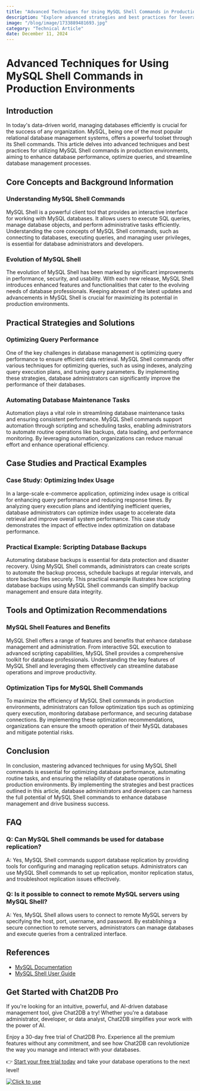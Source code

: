 ```yaml
---
title: "Advanced Techniques for Using MySQL Shell Commands in Production Environments"
description: "Explore advanced strategies and best practices for leveraging MySQL Shell commands effectively in production environments."
image: "/blog/image/1733889481693.jpg"
category: "Technical Article"
date: December 11, 2024
---
```


# Advanced Techniques for Using MySQL Shell Commands in Production Environments

## Introduction

In today's data-driven world, managing databases efficiently is crucial for the success of any organization. MySQL, being one of the most popular relational database management systems, offers a powerful toolset through its Shell commands. This article delves into advanced techniques and best practices for utilizing MySQL Shell commands in production environments, aiming to enhance database performance, optimize queries, and streamline database management processes.

## Core Concepts and Background Information

### Understanding MySQL Shell Commands

MySQL Shell is a powerful client tool that provides an interactive interface for working with MySQL databases. It allows users to execute SQL queries, manage database objects, and perform administrative tasks efficiently. Understanding the core concepts of MySQL Shell commands, such as connecting to databases, executing queries, and managing user privileges, is essential for database administrators and developers.

### Evolution of MySQL Shell

The evolution of MySQL Shell has been marked by significant improvements in performance, security, and usability. With each new release, MySQL Shell introduces enhanced features and functionalities that cater to the evolving needs of database professionals. Keeping abreast of the latest updates and advancements in MySQL Shell is crucial for maximizing its potential in production environments.

## Practical Strategies and Solutions

### Optimizing Query Performance

One of the key challenges in database management is optimizing query performance to ensure efficient data retrieval. MySQL Shell commands offer various techniques for optimizing queries, such as using indexes, analyzing query execution plans, and tuning query parameters. By implementing these strategies, database administrators can significantly improve the performance of their databases.

### Automating Database Maintenance Tasks

Automation plays a vital role in streamlining database maintenance tasks and ensuring consistent performance. MySQL Shell commands support automation through scripting and scheduling tasks, enabling administrators to automate routine operations like backups, data loading, and performance monitoring. By leveraging automation, organizations can reduce manual effort and enhance operational efficiency.

## Case Studies and Practical Examples

### Case Study: Optimizing Index Usage

In a large-scale e-commerce application, optimizing index usage is critical for enhancing query performance and reducing response times. By analyzing query execution plans and identifying inefficient queries, database administrators can optimize index usage to accelerate data retrieval and improve overall system performance. This case study demonstrates the impact of effective index optimization on database performance.

### Practical Example: Scripting Database Backups

Automating database backups is essential for data protection and disaster recovery. Using MySQL Shell commands, administrators can create scripts to automate the backup process, schedule backups at regular intervals, and store backup files securely. This practical example illustrates how scripting database backups using MySQL Shell commands can simplify backup management and ensure data integrity.

## Tools and Optimization Recommendations

### MySQL Shell Features and Benefits

MySQL Shell offers a range of features and benefits that enhance database management and administration. From interactive SQL execution to advanced scripting capabilities, MySQL Shell provides a comprehensive toolkit for database professionals. Understanding the key features of MySQL Shell and leveraging them effectively can streamline database operations and improve productivity.

### Optimization Tips for MySQL Shell Commands

To maximize the efficiency of MySQL Shell commands in production environments, administrators can follow optimization tips such as optimizing query execution, monitoring database performance, and securing database connections. By implementing these optimization recommendations, organizations can ensure the smooth operation of their MySQL databases and mitigate potential risks.

## Conclusion

In conclusion, mastering advanced techniques for using MySQL Shell commands is essential for optimizing database performance, automating routine tasks, and ensuring the reliability of database operations in production environments. By implementing the strategies and best practices outlined in this article, database administrators and developers can harness the full potential of MySQL Shell commands to enhance database management and drive business success.

## FAQ

### Q: Can MySQL Shell commands be used for database replication?

A: Yes, MySQL Shell commands support database replication by providing tools for configuring and managing replication setups. Administrators can use MySQL Shell commands to set up replication, monitor replication status, and troubleshoot replication issues effectively.

### Q: Is it possible to connect to remote MySQL servers using MySQL Shell?

A: Yes, MySQL Shell allows users to connect to remote MySQL servers by specifying the host, port, username, and password. By establishing a secure connection to remote servers, administrators can manage databases and execute queries from a centralized interface.

## References

- [MySQL Documentation](https://dev.mysql.com/doc/)
- [MySQL Shell User Guide](https://dev.mysql.com/doc/mysql-shell/en/)


## Get Started with Chat2DB Pro

If you're looking for an intuitive, powerful, and AI-driven database management tool, give Chat2DB a try! Whether you're a database administrator, developer, or data analyst, Chat2DB simplifies your work with the power of AI.

Enjoy a 30-day free trial of Chat2DB Pro. Experience all the premium features without any commitment, and see how Chat2DB can revolutionize the way you manage and interact with your databases.

👉 [Start your free trial today](https://chat2db.ai/pricing) and take your database operations to the next level!


[![Click to use](/image/blog/bg/chat2db.jpg)](https://chat2db.ai/)
